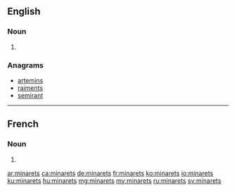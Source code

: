 ==English==

===Noun===
{{head|en|plural}}

# {{plural of|minaret|lang=en}}

===Anagrams===
* [[artemins#English|artemins]]
* [[raiments#English|raiments]]
* [[semirant#English|semirant]]

----

==French==

===Noun===
{{head|fr|plural}}

# {{plural of|minaret|lang=fr}}

[[ar:minarets]]
[[ca:minarets]]
[[de:minarets]]
[[fr:minarets]]
[[ko:minarets]]
[[io:minarets]]
[[ku:minarets]]
[[hu:minarets]]
[[mg:minarets]]
[[my:minarets]]
[[ru:minarets]]
[[sv:minarets]]